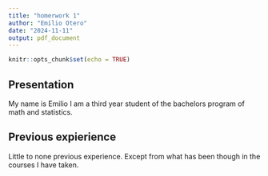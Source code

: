 ```yaml
---
title: "homerwork 1"
author: "Emilio Otero"
date: "2024-11-11"
output: pdf_document
---
```


```r
knitr::opts_chunk$set(echo = TRUE)
```


## Presentation

My name is Emilio I am a third year student of the bachelors program of math 
and statistics.

## Previous expierience

Little to none previous experience. Except from what has been though in the 
courses I have taken.
